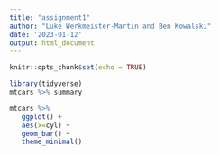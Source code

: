 ```yaml
---
title: "assignment1"
author: "Luke Werkmeister-Martin and Ben Kowalski"
date: '2023-01-12'
output: html_document
---
```


```r
knitr::opts_chunk$set(echo = TRUE)
```

```r
library(tidyverse)
mtcars %>% summary
```

```r
mtcars %>% 
   ggplot() + 
   aes(x=cyl) + 
   geom_bar() + 
   theme_minimal()
```



